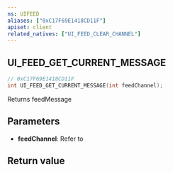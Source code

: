 ```yaml
---
ns: UIFEED
aliases: ["0xC17F69E1418CD11F"]
apiset: client
related_natives: ["UI_FEED_CLEAR_CHANNEL"]
---
```

## UI_FEED_GET_CURRENT_MESSAGE

```c
// 0xC17F69E1418CD11F
int UI_FEED_GET_CURRENT_MESSAGE(int feedChannel);
```

Returns feedMessage

## Parameters
* **feedChannel**: Refer to <EmbeddedEnum name="eUIFeedChannel" />

## Return value